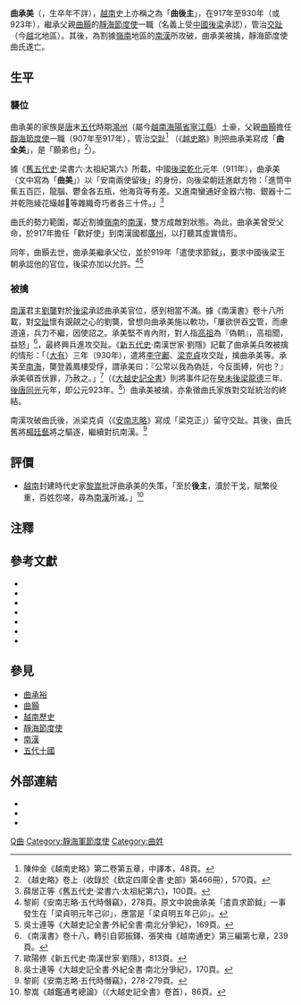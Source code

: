 {{東亞男性歷史人物
|名稱 =曲承美
|身份 =藩镇首领
|國家 =
|政權 =
|時代 =[[越南自主时期|越南自主时期]]
|屆數 =
|最高職務 =[[静海节度使|静海节度使]]<br/><span style="font-size:smaller;">（917年－923年/930年）</span> 
|前任 =[[曲颢|曲颢]] 
|繼任 =[[杨廷艺|杨廷艺]] 
|圖片名稱 =
|圖片大小 =
|圖片說明 =
|姓名 = 曲承美
|字 =
|氏族 =[[曲家|曲家]] 
|別名 =
|通稱 = 曲后主
|其他名號 = 
|出生日期 = ？
|出生地點 =交趾
|婚年 =
|逝世年 =？
|逝世地 =南汉
|諡號 =
|墓葬 =
|祠廟 =
|父親 = 
|母親 =
|元配 =
|子   = 
|出身 = 
|功名 = 
|經歷 = 
|著作 =
|注釋 =
}}
'''曲承美'''（{{vie|v='''Khúc Thừa Mỹ'''|hn=曲承美}}，生卒年不詳），[[越南|越南]]史上亦稱之為「'''曲後主'''」，在917年至930年（或923年），繼承父親[[曲顥|曲顥]]的[[靜海節度使|靜海節度使]]一職（名義上受[[中國|中國]][[後梁|後梁]]承認），管治[[交趾|交趾]]（今[[越南|越]]北地區）。其後，為割據[[嶺南|嶺南]]地區的[[南漢|南漢]]所攻破，曲承美被擒，靜海節度使曲氏遂亡。

==生平==
===襲位===
曲承美的家族是[[唐朝|唐]]末[[五代|五代]]時期[[鴻州|鴻州]]（屬今[[越南|越南]][[海陽省#行政區劃|海陽省寧江縣]]）土豪，父親[[曲顥|曲顥]]擔任[[靜海節度使|靜海節度使]]一職（907年至917年），管治[[交趾|交趾]]<ref>陳仲金《越南史略》第二卷第五章，中譯本，48頁。</ref>
（《[[越史略|越史略]]》則把曲承美寫成「'''曲全美'''」，是「顥弟也」<ref>《越史略》卷上（收錄於《欽定四庫全書·史部》第466冊），570頁。</ref>）。

據《[[舊五代史|舊五代史]]·梁書六·太祖紀第六》所載，中國[[後梁|後梁]][[乾化|乾化]]元年（911年），曲承美（文中寫為「'''曲美'''」）以「安南兩使留後」的身份，向後梁朝廷進獻方物：「進筒中蕉五百匹，龍腦、鬱金各五瓶，他海貨等有差。又進南蠻通好金器六物、銀器十二并乾陁綾花繓越𣭻等雜織奇巧者各三十件。」<ref>薛居正等《舊五代史·梁書六·太祖紀第六》，100頁。</ref>

曲氏的勢力範圍，鄰近割據[[嶺南|嶺南]]的[[南漢|南漢]]，雙方成敵對狀態。為此，曲承美曾受父命，於917年擔任「歡好使」到南漢國都[[廣州|廣州]]，以打聽其虛實情形。

同年，曲顥去世，曲承美繼承父位，並於919年「遣使求節鉞」，要求中國後梁王朝承認他的官位，後梁亦加以允許。<ref>黎崱《安南志略‧五代時僭竊》，278頁。原文中說曲承美「遣貢求節鉞」一事發生在「梁貞明元年己卯」，應當是「梁貞明五年己卯」。</ref><ref>吳士連等《大越史記全書·外紀全書·南北分爭紀》，169頁。</ref>

===被擒===
[[南漢|南漢]]君主[[劉龑|劉龑]]對於[[後梁|後梁]]承認曲承美官位，感到相當不滿。據《南漢書》卷十八所載，對[[交趾|交趾]]懷有覬覦之心的劉龑，曾想向曲承美施以軟功，「屢欲併吞[[交趾|交]]管，而慮道遠，兵力不繼，因使詔之。承美堅不肯內附，對人指[[劉龑|高祖]]為『偽朝』，高祖聞，益怒」<ref>《南漢書》卷十八，轉引自郭振鐸、張笑梅《越南通史》第三編第七章，239頁。</ref>，最終興兵進攻交趾。《[[新五代史|新五代史]]·南漢世家·劉隱》記載了曲承美兵敗被擒的情形：「（[[大有_(年號)|大有]]）三年（930年），遣將[[李守鄘|李守鄘]]、[[梁克貞|梁克貞]]攻交趾，擒曲承美等。承美至[[廣州|南海]]，龑登義鳳樓受俘，謂承美曰：『公常以我為偽廷，今反面縛，何也？』承美頓首伏罪，乃赦之。」<ref>歐陽修《新五代史‧南漢世家‧劉隱》，813頁。</ref>（《[[大越史記全書|大越史記全書]]》則將事件記在[[癸未|癸未]][[後梁|後梁]][[龍德|龍德]]三年、[[後唐|後唐]][[同光|同光]]元年，即公元923年。<ref>吳士連等《大越史記全書·外紀全書·南北分爭紀》，170頁。</ref>）曲承美被擒，亦象徵曲氏家族對交趾統治的終結。

南漢攻破曲氏後，派梁克貞（《[[安南志略|安南志略]]》寫成「梁克正」）留守交趾。其後，曲氏舊將[[楊廷藝|楊廷藝]]將之驅逐，繼續對抗南漢。<ref>黎崱《安南志略‧五代時僭竊》，278-279頁。</ref>

==評價==
*[[越南|越南]]封建時代史家[[黎嵩|黎嵩]]批評曲承美的失策，「至於'''後主'''，瀆於干戈，賦繁役重，百姓怨嗟，尋為[[南漢|南漢]]所滅。」<ref>黎嵩《越鑑通考總論》（《大越史記全書》卷首），86頁。</ref>

==注釋==
<div class="references-small">   
<references />   
</div>   
</div>

==參考文獻==
<div class="references-small">
*{{cite book|title=《[[舊五代史|舊五代史]]》|author=[[薛居正|薛居正]]等|location=[[北京|北京]]|publisher=[[中華書局|中華書局]]（1995）ISBN 7101003214|language=zh}}
*{{cite book|title=《[[新五代史|新五代史]]》|author=[[歐陽修|歐陽修]]|location=[[北京|北京]]|publisher=[[中華書局|中華書局]]（1995）ISBN 7101003222|language=zh}}
*{{cite book|title=《[[安南志略|安南志略]]》|author=[[黎崱|黎崱]]|location=[[北京|北京]]|publisher=[[中華書局|中華書局]]（1995）ISBN 7101011225|language=zh}}
*{{cite book|title=《[[越史略|越史略]]》（收錄於《欽定四庫全書·史部》第466冊）|publisher=[[上海古籍出版社|上海古籍出版社]]（1987）|language=zh }}
*{{ja}}{{zh}}{{cite book|title=《[[大越史記全書|大越史記全書]]》|author=[[吳士連|吳士連]]等|others=[[陳荊和|陳荊和]]編校|publisher=[[東京大學|東京大學]]東洋文化硏究所附屬東洋學文獻センター（[[昭和|昭和]]59－61年）（1984－1986）}}
*{{cite book|title=《[[越南史略|越南史略]]》（或譯《[[越南史略|越南通史]]》）|author=[[陳仲金|陳仲金]]|others=[[戴可來|戴可來]]譯|location=[[北京|北京]]|publisher=[[商務印書館|商務印書館]]（1992）ISBN 7100004543|language=zh}}
*{{cite book|title=《越南通史》|author=[[郭振鐸|郭振鐸]]|coauthors=[[張笑梅|張笑梅]]|publisher=[[中國人民大學|中國人民大學]]出版社（2001）ISBN 7300034020|location=北京|language=zh}}</div>
</div>

==參見==
*[[曲承裕|曲承裕]]
*[[曲顥|曲顥]]
*[[越南歷史|越南歷史]]
*[[靜海節度使|靜海節度使]]
*[[南漢|南漢]]
*[[五代十國|五代十國]]

==外部連結==
* {{vi}}{{zh}}{{cite web|url=http://www.nomna.org/DVSKTT/dvsktt.php?IDcat=13|title=Hội Bảo tồn Di sản Nôm─《大越史記全書·外紀全書·南北分爭紀》|deadurl=yes|archiveurl=https://web.archive.org/web/20160305020644/http://www.nomna.org/DVSKTT/dvsktt.php?IDcat=13|archivedate=2016-03-05}}
*{{vi}}{{zh}}{{cite web|url=http://www.nomna.org/DVSKTT/dvsktt.php?IDcat=106|title=Hội Bảo tồn Di sản Nôm─《越鑑通考總論》|deadurl=yes|archiveurl=https://web.archive.org/web/20160304201445/http://www.nomna.org/DVSKTT/dvsktt.php?IDcat=106|archivedate=2016-03-04}}
* {{zh}}{{cite web|url=http://www.guoxue123.com/shibu/0101/02ysl/001.htm|title=《越史略》卷上|accessdate=2008-08-23|archive-date=2009-06-16|archive-url=https://web.archive.org/web/20090616124433/http://www.guoxue123.com/shibu/0101/02ysl/001.htm|dead-url=no}}

{{start box}}
{{succession box|[[曲顥|曲顥]]|亡於[[南漢|南漢]]，部將[[楊廷藝|楊廷藝]]繼續抗爭|[[靜海節度使|靜海節度使]]|917年－923年或930年}}
{{end box}}

{{唐末五代越南自主時期人物}}
{{十國君主}}

[[Category:五代十國政治人物|Q曲]]
[[Category:靜海軍節度使|Category:靜海軍節度使]]
[[Category:曲姓|Category:曲姓]]
